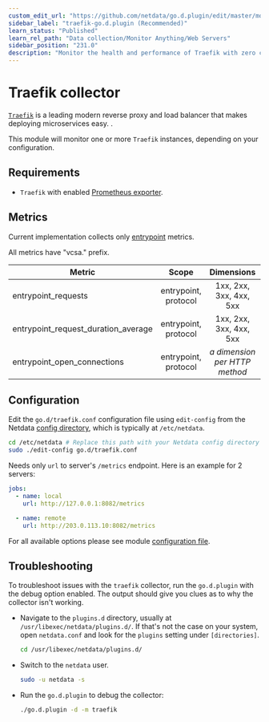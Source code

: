```yaml
---
custom_edit_url: "https://github.com/netdata/go.d.plugin/edit/master/modules/traefik/README.md"
sidebar_label: "traefik-go.d.plugin (Recommended)"
learn_status: "Published"
learn_rel_path: "Data collection/Monitor Anything/Web Servers"
sidebar_position: "231.0"
description: "Monitor the health and performance of Traefik with zero configuration, per-second metric granularity, and interactive visualizations."
---
```



# Traefik collector

[`Traefik`](https://traefik.io/traefik/) is a leading modern reverse proxy and load balancer that makes deploying
microservices easy. .

This module will monitor one or more `Traefik` instances, depending on your configuration.

## Requirements

- `Traefik` with enabled [Prometheus exporter](https://doc.traefik.io/traefik/observability/metrics/prometheus/).

## Metrics

Current implementation collects only [entrypoint](https://doc.traefik.io/traefik/routing/entrypoints/) metrics.

All metrics have "vcsa." prefix.

| Metric                              |        Scope         |             Dimensions             |    Units     |
|-------------------------------------|:--------------------:|:----------------------------------:|:------------:|
| entrypoint_requests                 | entrypoint, protocol |      1xx, 2xx, 3xx, 4xx, 5xx       |  requests/s  |
| entrypoint_request_duration_average | entrypoint, protocol |      1xx, 2xx, 3xx, 4xx, 5xx       | milliseconds |
| entrypoint_open_connections         | entrypoint, protocol | <i>a dimension per HTTP method</i> | connections  |

## Configuration

Edit the `go.d/traefik.conf` configuration file using `edit-config` from the
Netdata [config directory](https://learn.netdata.cloud/docs/configure/nodes), which is typically at `/etc/netdata`.

```bash
cd /etc/netdata # Replace this path with your Netdata config directory
sudo ./edit-config go.d/traefik.conf
```

Needs only `url` to server's `/metrics` endpoint. Here is an example for 2 servers:

```yaml
jobs:
  - name: local
    url: http://127.0.0.1:8082/metrics

  - name: remote
    url: http://203.0.113.10:8082/metrics
```

For all available options please see
module [configuration file](https://github.com/netdata/go.d.plugin/blob/master/config/go.d/traefik.conf).

## Troubleshooting

To troubleshoot issues with the `traefik` collector, run the `go.d.plugin` with the debug option enabled. The output
should give you clues as to why the collector isn't working.

- Navigate to the `plugins.d` directory, usually at `/usr/libexec/netdata/plugins.d/`. If that's not the case on
  your system, open `netdata.conf` and look for the `plugins` setting under `[directories]`.

  ```bash
  cd /usr/libexec/netdata/plugins.d/
  ```

- Switch to the `netdata` user.

  ```bash
  sudo -u netdata -s
  ```

- Run the `go.d.plugin` to debug the collector:

  ```bash
  ./go.d.plugin -d -m traefik
  ```
